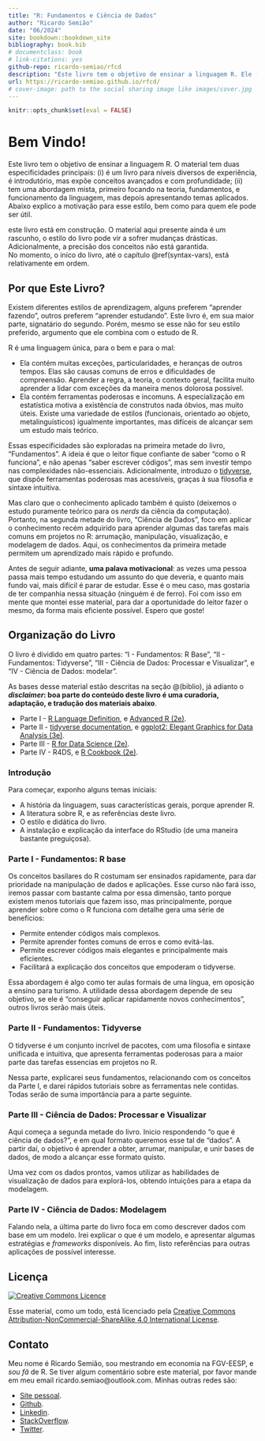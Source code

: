 ```yaml
--- 
title: "R: Fundamentos e Ciência de Dados"
author: "Ricardo Semião"
date: "06/2024"
site: bookdown::bookdown_site
bibliography: book.bib
# documentclass: book
# link-citations: yes
github-repo: ricardo-semiao/rfcd
description: "Este livro tem o objetivo de ensinar a linguagem R. Ele (i) é feito para níveis diversos de experiência, é introdutório, mas expõe conceitos avançados e com profundidade; (ii) tem uma abordagem mista, primeiro focando na teoria, fundamentos, e funcionamento da linguagem, mas depois apresentando temas aplicados."
url: https://ricardo-semiao.github.io/rfcd/
# cover-image: path to the social sharing image like images/cover.jpg
---
```


```r
knitr::opts_chunk$set(eval = FALSE)
```

# Bem Vindo! {-}

Este livro tem o objetivo de ensinar a linguagem R. O material tem duas especificidades principais: (i) é um livro para níveis diversos de experiência, é introdutório, mas expõe conceitos avançados e com profundidade; (ii) tem uma abordagem mista, primeiro focando na teoria, fundamentos, e funcionamento da linguagem, mas depois apresentando temas aplicados. Abaixo explico a motivação para esse estilo, bem como para quem ele pode ser útil.

:::{.warn}
este livro está em construção. O material aqui presente ainda é um rascunho, o estilo do livro pode vir a sofrer mudanças drásticas. Adicionalmente, a precisão dos conceitos não está garantida.<br>
No momento, o iníco do livro, até o capítulo \@ref(syntax-vars), está relativamente em ordem.
:::



## Por que Este Livro? {-}

Existem diferentes estilos de aprendizagem, alguns preferem "aprender fazendo", outros preferem "aprender estudando". Este livro é, em sua maior parte, signatário do segundo. Porém, mesmo se esse não for seu estilo preferido, argumento que ele combina com o estudo de R.

R é uma linguagem única, para o bem e para o mal:

- Ela contém muitas exceções, particularidades, e heranças de outros tempos. Elas são causas comuns de erros e dificuldades de compreensão. Aprender a regra, a teoria, o contexto geral, facilita muito aprender a lidar com exceções da maneira menos dolorosa possível.
- Ela contém ferramentas poderosas e incomuns. A especialização em estatística motiva a existência de construtos nada óbvios, mas muito úteis. Existe uma variedade de estilos (funcionais, orientado ao objeto, metalinguísticos) igualmente importantes, mas difíceis de alcançar sem um estudo mais teórico.

Essas especificidades são exploradas na primeira metade do livro, "Fundamentos". A ideia é que o leitor fique confiante de saber "como o R funciona", e não apenas "saber escrever códigos", mas sem investir tempo nas complexidades não-essenciais. Adicionalmente, introduzo o [tidyverse](https://www.tidyverse.org/), que dispõe ferramentas poderosas mas acessíveis, graças à sua filosofia e sintaxe intuitiva.

Mas claro que o conhecimento aplicado também é quisto (deixemos o estudo puramente teórico para os _nerds_ da ciência da computação). Portanto, na segunda metade do livro, "Ciência de Dados", foco em aplicar o conhecimento recém adquirido para aprender algumas das tarefas mais comuns em projetos no R: arrumação, manipulação, visualização, e modelagem de dados. Aqui, os conhecimentos da primeira metade permitem um aprendizado mais rápido e profundo.

Antes de seguir adiante, __uma palava motivacional__: as vezes uma pessoa passa mais tempo estudando um assunto do que deveria, e quanto mais fundo vai, mais difícil é parar de estudar. Esse é o meu caso, mas gostaria de ter companhia nessa situação (ninguém é de ferro). Foi com isso em mente que montei esse material, para dar a oportunidade do leitor fazer o mesmo, da forma mais eficiente possível. Espero que goste!



## Organização do Livro {-}

O livro é dividido em quatro partes: "I - Fundamentos: R Base", "II - Fundamentos: Tidyverse", "III - Ciência de Dados: Processar e Visualizar", e "IV - Ciência de Dados: modelar".

As bases desse material estão descritas na seção \@(biblio), já adianto o **_disclaimer_: boa parte do conteúdo deste livro é uma curadoria, adaptação, e tradução dos materiais abaixo**.

- Parte I - [R Language Definition](https://cran.r-project.org/doc/manuals/r-release/R-lang.pdf), e [Advanced R (2e)](https://adv-r.hadley.nz/).
- Parte II - [tidyverse documentation](https://www.tidyverse.org/), e [ggplot2: Elegant Graphics for Data Analysis (3e)](https://ggplot2-book.org/).
- Parte III - [R for Data Science (2e)](https://r4ds.hadley.nz/).
- Parte IV - R4DS, e [R Cookbook (2e)](https://rc2e.com/).


### Introdução {-}
Para começar, exponho alguns temas iniciais:

- A história da linguagem, suas características gerais, porque aprender R.
- A literatura sobre R, e as referências deste livro.
- O estilo e didática do livro.
- A instalação e explicação da interface do RStudio (de uma maneira bastante preguiçosa).


### Parte I - Fundamentos: R base {-}
Os conceitos basilares do R costumam ser ensinados rapidamente, para dar prioridade na manipulação de dados e aplicações. Esse curso não fará isso, iremos passar com bastante calma por essa dimensão, tanto porque existem menos tutoriais que fazem isso, mas principalmente, porque aprender sobre como o R funciona com detalhe gera uma série de benefícios:

- Permite entender códigos mais complexos.
- Permite aprender fontes comuns de erros e como evitá-las.
- Permite escrever códigos mais elegantes e principalmente mais eficientes.
- Facilitará a explicação dos conceitos que empoderam o tidyverse.

Essa abordagem é algo como ter aulas formais de uma língua, em oposição a ensino para turismo. A utilidade dessa abordagem depende de seu objetivo, se ele é "conseguir aplicar rapidamente novos conhecimentos", outros livros serão mais úteis.


### Parte II - Fundamentos: Tidyverse {-}
O tidyverse é um conjunto incrível de pacotes, com uma filosofia e sintaxe unificada e intuitiva, que apresenta ferramentas poderosas para a maior parte das tarefas essencias em projetos no R.

Nessa parte, explicarei seus fundamentos, relacionando com os conceitos da Parte I, e darei rápidos tutoriais sobre as ferramentas nele contidas. Todas serão de suma importância para a parte seguinte.


### Parte III - Ciência de Dados: Processar e Visualizar {-}
Aqui começa a segunda metade do livro. Inicio respondendo "o que é ciência de dados?", e em qual formato queremos esse tal de "dados". A partir daí, o objetivo é aprender a obter, arrumar, manipular, e unir bases de dados, de modo a alcançar esse formato quisto.

Uma vez com os dados prontos, vamos utilizar as habilidades de visualização de dados para explorá-los, obtendo intuições para a etapa da modelagem.


### Parte IV - Ciência de Dados: Modelagem {-}
Falando nela, a última parte do livro foca em como descrever dados com base em um modelo. Irei explicar o que é um modelo, e apresentar algumas estratégias e _frameworks_ disponíveis. Ao fim, listo referências para outras aplicações de possível interesse.



## Licença {-}

<a rel="license" href="https://creativecommons.org/licenses/by-nc-sa/4.0/"><img alt="Creative Commons Licence" style="border-width:0" src="https://i.creativecommons.org/l/by-nc-sa/4.0/88x31.png" /></a>

Esse material, como um todo, está licenciado pela [Creative Commons Attribution-NonCommercial-ShareAlike 4.0 International License](https://creativecommons.org/licenses/by-nc-sa/4.0/).



## Contato {-}

Meu nome é Ricardo Semião, sou mestrando em economia na FGV-EESP, e _sou fã_ de R. Se tiver algum comentário sobre este material, por favor mande em meu email ricardo.semiao@outlook.com. Minhas outras redes são:

- [Site pessoal](https://ricardo-semiao.github.io/).
- [Github](https://github.com/ricardo-semiao).
- [Linkedin](https://www.linkedin.com/in/ricardo-semiao/).
- [StackOverflow](https://stackoverflow.com/users/13048728/ricardo-semi%c3%a3o-e-castro).
- [Twitter](https://twitter.com/ricardo_semiao).
